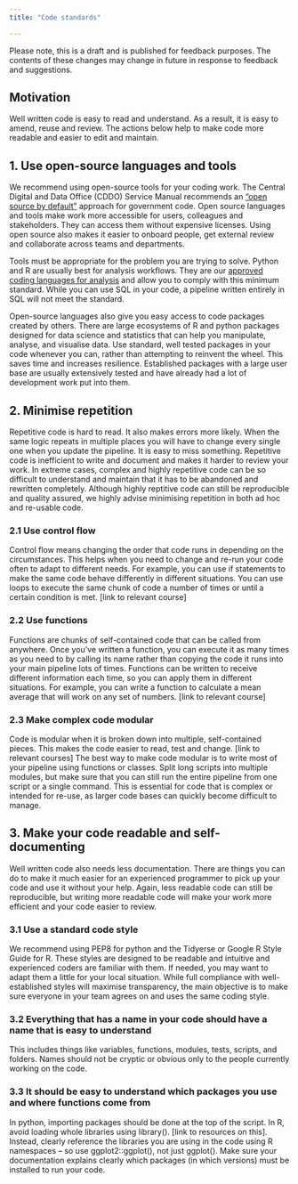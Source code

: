 ```yaml
---
title: "Code standards"

---
```

:::{.callout-note}
Please note, this is a draft and is published for feedback purposes. The contents of these changes may change in future in response to feedback and suggestions.
:::

## Motivation
Well written code is easy to read and understand. As a result, it is easy to amend, reuse and review. The actions below help to make code more readable and easier to edit and maintain. 

## 1. Use open-source languages and tools

We recommend using open-source tools for your coding work. The Central Digital and Data Office (CDDO) Service Manual recommends an [“open source by default”](https://www.gov.uk/service-manual/technology/making-source-code-open-and-reusable#licensing-your-code) approach for government code. Open source languages and tools make work more accessible for users, colleagues and stakeholders. They can access them without expensive licenses. Using open source also makes it easier to onboard people, get external review and collaborate across teams and departments.  

Tools must be appropriate for the problem you are trying to solve. Python and R are usually best for analysis workflows. They are our [approved coding languages for analysis](https://officenationalstatistics.sharepoint.com/sites/onswiki/SitePages/Coding-languages-for-analysis-at-ONS.aspx) and allow you to comply with this minimum standard. While you can use SQL in your code, a pipeline written entirely in SQL will not meet the standard.  

Open-source languages also give you easy access to code packages created by others. There are large ecosystems of R and python packages designed for data science and statistics that can help you manipulate, analyse, and visualise data. Use standard, well tested packages in your code whenever you can, rather than attempting to reinvent the wheel. This saves time and increases resilience. Established packages with a large user base are usually extensively tested and have already had a lot of development work put into them. 

## 2. Minimise repetition 

Repetitive code is hard to read. It also makes errors more likely. When the same logic repeats in multiple places you will have to change every single one when you update the pipeline. It is easy to miss something. Repetitive code is inefficient to write and document and makes it harder to review your work. In extreme cases, complex and highly repetitive code can be so difficult to understand and maintain that it has to be abandoned and rewritten completely. Although highly reptitive code can still be reproducible and quality assured, we highly advise minimising repetition in both ad hoc and re-usable code. 

### 2.1 Use control flow
Control flow means changing the order that code runs in depending on the circumstances. This helps when you need to change and re-run your code often to adapt to different needs. For example, you can use if statements to make the same code behave differently in different situations. You can use loops to execute the same chunk of code a number of times or until a certain condition is met. [link to relevant course]

### 2.2 Use functions
Functions are chunks of self-contained code that can be called from anywhere. Once you’ve written a function, you can execute it as many times as you need to by calling its name rather than copying  the code it runs into your main pipeline lots of times. Functions can be written to receive different information each time, so you can apply them in different situations. For example, you can write a function to calculate a mean average that will work on any set of numbers. [link to relevant course]

### 2.3 Make complex code modular
Code is modular when it is broken down into multiple, self-contained pieces. This makes the code easier to read, test and change. [link to relevant courses] The best way to make code modular is to write most of your pipeline using functions or classes. Split long scripts into multiple modules, but make sure that you can still run the entire pipeline from one script or a single command. This is essential for code that is complex or intended for re-use, as larger code bases can quickly become difficult to manage.

## 3. Make your code readable and self-documenting

Well written code also needs less documentation. There are things you can do to make it much easier for an experienced programmer to pick up your code and use it without your help. Again, less readable code can still be reproducible, but writing more readable code will make your work more efficient and your code easier to review.

### 3.1 Use a standard code style
We recommend using PEP8 for python and the Tidyerse or Google R Style Guide for R. These styles are designed to be readable and intuitive and experienced coders are familiar with them. If needed, you may want to adapt them a little for your local situation. While full compliance with well-established styles will maximise transparency, the main objective is to make sure everyone in your team agrees on and uses the same coding style.

### 3.2 Everything that has a name in your code should have a name that is easy to understand
This includes things like variables, functions, modules, tests, scripts, and folders. Names should not be cryptic or obvious only to the people currently working on the code. 

### 3.3 It should be easy to understand which packages you use and where functions come from
In python, importing packages should be done at the top of the script. In R, avoid loading whole libraries using library(). [link to resources on this]. Instead, clearly reference the libraries you are using in the code using R namespaces – so use ggplot2::ggplot(), not just ggplot(). Make sure your documentation explains clearly which packages (in which versions) must be installed to run your code.

